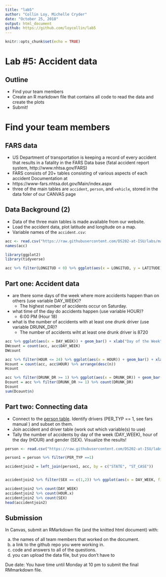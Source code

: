 ---
title: "lab5"
author: "Collin Loy, Michelle Cryder"
date: "October 25, 2018"
output: html_document
github: https://github.com/loycollin/lab5
---

```{r setup, include=FALSE}
knitr::opts_chunk$set(echo = TRUE)
```

# Lab #5: Accident data


## Outline

- Find your team members
- Create an R markdown file that contains all code to read the data and create the plots
- Submit!


# Find your team members


## FARS data

- US Department of transportation is keeping a record of every accident that results in a fatality in the FARS Data base (fatal accident report system, http://www.nhtsa.gov/FARS)
- FARS consists of 20+ tables consisting of various aspects of each accident
Documentation at
- https://www-fars.nhtsa.dot.gov/Main/index.aspx
- three of the main tables are `accident`, `person`, and `vehicle`, stored in the data foler of our CANVAS page

## Data Background (2)

- Data of the three main tables is made available from our website.
- Load the accident data, plot latitude and longitude on a map.
- Variable names of the `accident.csv`:

```{r, echo = FALSE}
acc <- read.csv("https://raw.githubusercontent.com/DS202-at-ISU/labs/master/data/fars2016/accident.csv", stringsAsFactors = FALSE)
names(acc)

library(ggplot2)
library(tidyverse)

acc %>% filter(LONGITUD < 0) %>% ggplot(aes(x = LONGITUD, y = LATITUDE)) + geom_point(size=0.0001) + xlab("Longitude") + ylab("Latitude")
```

## Part one: Accident data

- are there some days of the week where more accidents happen than on others (use variable DAY_WEEK)?
    + The highest number of accidents occur on Saturday. 
- what time of the day do accidents happen (use variable HOUR)?
    + 6:00 PM (Hour 18)
- what is the number of accidents with at least one drunk driver (use variable DRUNK_DR)?
    + The number of accidents wiht at least one drunk driver is 8720

```{r}

acc %>% ggplot(aes(x = DAY_WEEK)) + geom_bar() + xlab("Day of the Week") + ylab("Count") + ggtitle("Accidents per Day of the Week") + scale_x_discrete(limits = c("1", "2", "3", "4", "5", "6", "7"))
DWcount = count(acc, acc$DAY_WEEK)
DWcount

acc %>% filter(HOUR <= 24) %>% ggplot(aes(x = HOUR)) + geom_bar() + xlab("Hour") + ylab("Count") + ggtitle("Accidents per Hour")
Hcount = count(acc, acc$HOUR) %>% arrange(desc(n))
Hcount

acc %>% filter(DRUNK_DR >= 1) %>% ggplot(aes(x = DRUNK_DR)) + geom_bar()
Dcount = acc %>% filter(DRUNK_DR >= 1) %>% count(DRUNK_DR)
Dcount
sum(Dcount$n)

```

## Part two: Connecting data

- Connect to the [person table](https://raw.githubusercontent.com/DS202-at-ISU/labs/master/data/fars2016/person.csv). Identify drivers (PER_TYP == 1, see fars manual ) and subset on them.
- Join accident and driver table (work out which variable(s) to use)
- Tally the number of accidents by day of the week (DAY_WEEK), hour of the day (HOUR) and gender (SEX). Visualize the results!

```{r}
person <- read.csv("https://raw.githubusercontent.com/DS202-at-ISU/labs/master/data/fars2016/person.csv")

person1 = person %>% filter(PER_TYP ==1)

accidentjoin2 = left_join(person1, acc, by = c("STATE", "ST_CASE"))


accidentjoin2 %>% filter(SEX == c(1,2)) %>% ggplot(aes(x = DAY_WEEK, fill = as.factor(HOUR.x))) + geom_bar() + facet_grid(~SEX) + scale_x_discrete(limits = c("1", "2", "3", "4", "5", "6", "7")) + xlab("Day of Week") + ylab("Count") + guides(fill=guide_legend("Hour"))

accidentjoin2 %>% count(DAY_WEEK)
accidentjoin2 %>% count(HOUR.x)
accidentjoin2 %>% count(SEX)
head(accidentjoin2)
```

## Submission

In Canvas, submit an RMarkdown file (and the knitted html document) with: 

  a. the names of all team members that worked on the document.
  b. a link to the github repo you were working in.
  c. code and answers to all of the questions.
  d. you can upload the data file, but you don't have to




Due date: You have time until Monday at 10 pm to submit the final RMmarkdown file.

